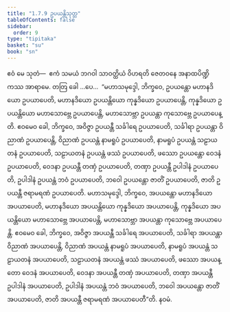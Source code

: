 ```yaml
---
title: "1.7.9 ဥပယန္တိသုတ္တ"
tableOfContents: false
sidebar:
  order: 9
type: "tipitaka"
basket: "su"
book: "sn"
---
```



<DynamicBreadcrumb />

<Division number="69" book="sn" e="ch" v="18" p="289">

<Paragraph number="515" book="sn">
ဧဝံ မေ သုတံ—  ဧကံ သမယံ ဘဂဝါ သာဝတ္ထိယံ ဝိဟရတိ ဇေတဝနေ အနာထပိဏ္ဍိကဿ အာရာမေ. တတြ ခေါ …ပေ…  “မဟာသမုဒ္ဒေါ, ဘိက္ခဝေ, ဥပယန္တော မဟာနဒိယော ဥပယာပေတိ, မဟာနဒိယော ဥပယန္တိယော ကုန္နဒိယော ဥပယာပေန္တိ, ကုန္နဒိယော ဥပယန္တိယော မဟာသောဗ္ဘေ ဥပယာပေန္တိ, မဟာသောဗ္ဘာ ဥပယန္တာ ကုသောဗ္ဘေ ဥပယာပေန္တိ. ဧဝမေဝ ခေါ, ဘိက္ခဝေ, အဝိဇ္ဇာ ဥပယန္တီ သင်္ခါရေ ဥပယာပေတိ, သင်္ခါရာ ဥပယန္တာ ဝိညာဏံ ဥပယာပေန္တိ, ဝိညာဏံ ဥပယန္တံ နာမရူပံ ဥပယာပေတိ, နာမရူပံ ဥပယန္တံ သဠာယတနံ ဥပယာပေတိ, သဠာယတနံ ဥပယန္တံ ဖဿံ ဥပယာပေတိ, ဖဿော ဥပယန္တော ဝေဒနံ ဥပယာပေတိ, ဝေဒနာ ဥပယန္တီ တဏှံ ဥပယာပေတိ, တဏှာ ဥပယန္တီ ဥပါဒါနံ ဥပယာပေတိ, ဥပါဒါနံ ဥပယန္တံ ဘဝံ ဥပယာပေတိ, ဘဝေါ ဥပယန္တော ဇာတိံ ဥပယာပေတိ, ဇာတိ ဥပယန္တီ ဇရာမရဏံ ဥပယာပေတိ.
</Paragraph>

<Paragraph number="516" book="sn">
မဟာသမုဒ္ဒေါ, ဘိက္ခဝေ, အပယန္တော မဟာနဒိယော အပယာပေတိ, မဟာနဒိယော အပယန္တိယော ကုန္နဒိယော အပယာပေန္တိ, ကုန္နဒိယော အပယန္တိယော မဟာသောဗ္ဘေ အပယာပေန္တိ, မဟာသောဗ္ဘာ အပယန္တာ ကုသောဗ္ဘေ အပယာပေန္တိ. ဧဝမေဝ ခေါ, ဘိက္ခဝေ, အဝိဇ္ဇာ အပယန္တီ သင်္ခါရေ အပယာပေတိ, သင်္ခါရာ အပယန္တာ ဝိညာဏံ အပယာပေန္တိ, ဝိညာဏံ အပယန္တံ နာမရူပံ အပယာပေတိ, နာမရူပံ အပယန္တံ သဠာယတနံ အပယာပေတိ, သဠာယတနံ အပယန္တံ ဖဿံ အပယာပေတိ, ဖဿော အပယန္တော ဝေဒနံ အပယာပေတိ, ဝေဒနာ အပယန္တီ တဏှံ အပယာပေတိ, တဏှာ အပယန္တီ ဥပါဒါနံ အပယာပေတိ, ဥပါဒါနံ အပယန္တံ ဘဝံ အပယာပေတိ, ဘဝေါ အပယန္တော ဇာတိံ အပယာပေတိ, ဇာတိ အပယန္တီ ဇရာမရဏံ အပယာပေတီ”တိ.

</Paragraph>
</Division>

<Paragraph number="517" type="center" book="sn">
နဝမံ.
</Paragraph>